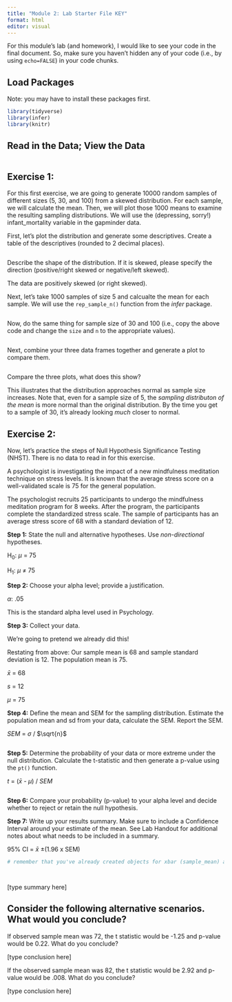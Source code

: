 ```yaml
---
title: "Module 2: Lab Starter File KEY"
format: html
editor: visual
---
```


For this module's lab (and homework), I would like to see your code in the final document. So, make sure you haven't hidden any of your code (i.e., by using `echo=FALSE`) in your code chunks.

## Load Packages

Note: you may have to install these packages first.

```r

library(tidyverse)
library(infer)
library(knitr)

```

## Read in the Data; View the Data

```r




```

## Exercise 1:

For this first exercise, we are going to generate 10000 random samples of different sizes (5, 30, and 100) from a skewed distribution. For each sample, we will calculate the mean. Then, we will plot those 1000 means to examine the resulting sampling distributions. We will use the (depressing, sorry!) infant_mortality variable in the gapminder data. 


First, let's plot the distribution and generate some descriptives. Create a table of the descriptives (rounded to 2 decimal places). 

```r




```
Describe the shape of the distribution. If it is skewed, please specify the direction (positive/right skewed or negative/left skewed).

The data are positively skewed (or right skewed). 

Next, let's take 1000 samples of size 5 and calcualte the mean for each sample. We will use the `rep_sample_n()` function from the *infer* package.

```r




```
Now, do the same thing for sample size of 30 and 100 (i.e., copy the above code and change the `size` and `n` to the appropriate values).

```r



```
Next, combine your three data frames together and generate a plot to compare them.

```r




```
Compare the three plots, what does this show?

This illustrates that the distribution approaches normal as sample size increases. Note that, even for a sample size of 5, the _sampling distributon of the mean_ is more normal than the original distribution. By the time you get to a sample of 30, it's already looking _much_ closer to normal.


## Exercise 2:

Now, let's practice the steps of Null Hypothesis Significance Testing (NHST). There is no data to read in for this exercise. 

A psychologist is investigating the impact of a new mindfulness meditation technique on stress levels. It is known that the average stress score on a well-validated scale is 75 for the general population.

The psychologist recruits 25 participants to undergo the mindfulness meditation program for 8 weeks. After the program, the participants complete the standardized stress scale. The sample of participants has an average stress score of 68 with a standard deviation of 12.

**Step 1:** State the null and alternative hypotheses. Use _non-directional_ hypotheses.

H~0~: $\mu$ = 75

H~1~: $\mu$ $\neq$ 75

**Step 2:** Choose your alpha level; provide a justification.

$\alpha$: .05

This is the standard alpha level used in Psychology.

**Step 3:** Collect your data.

We're going to pretend we already did this! 

Restating from above: Our sample mean is 68 and sample standard deviation is 12. The population mean is 75. 

$\bar{x}$ = 68

_s_ = 12

$\mu$ = 75

**Step 4:** Define the mean and SEM for the sampling distribution. Estimate the population mean and sd from your data, calculate the SEM. Report the SEM.

_SEM_ = $\sigma$ / $\sqrt{n}$

```r





```



**Step 5:** Determine the probability of your data or more extreme under the null distribution. Calculate the t-statistic and then generate a p-value using the `pt()` function.

_t_ = ($\bar{x}$ - $\mu$) / _SEM_

```r





```

**Step 6:** Compare your probability (p-value) to your alpha level and decide whether to reject or retain the null hypothesis. 





**Step 7:** Write up your results summary. Make sure to include a Confidence Interval around your estimate of the mean. See Lab Handout for additional notes about what needs to be included in a summary.

95% CI = $\bar{x}$ &pm;(1.96 x SEM)

```r

# remember that you've already created objects for xbar (sample_mean) and the SEM, round to 2 decimal places




```

[type summary here]

## Consider the following alternative scenarios. What would you conclude?

If observed sample mean was 72, the t statistic would be -1.25 and p-value would be 0.22. What do you conclude?

[type conclusion here]

If the observed sample mean was 82, the t statistic would be 2.92 and p-value would be .008. What do you conclude?

[type conclusion here]





